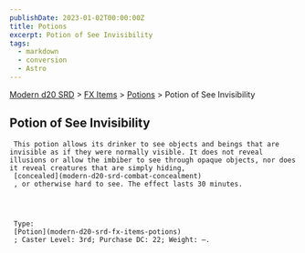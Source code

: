 ```yaml
---
publishDate: 2023-01-02T00:00:00Z
title: Potions
excerpt: Potion of See Invisibility
tags:
  - markdown
  - conversion
  - Astro
---
```


[Modern d20 SRD](/#modernD20) > [FX Items](modern-d20-srd-fx-items-index) > [Potions](modern-d20-srd-fx-items-potions) > Potion of See Invisibility

## Potion of See Invisibility




     This potion allows its drinker to see objects and beings that are invisible as if they were normally visible. It does not reveal illusions or allow the imbiber to see through opaque objects, nor does it reveal creatures that are simply hiding,
     [concealed](modern-d20-srd-combat-concealment)
     , or otherwise hard to see. The effect lasts 30 minutes.




     Type:
     [Potion](modern-d20-srd-fx-items-potions)
     ; Caster Level: 3rd; Purchase DC: 22; Weight: —.

